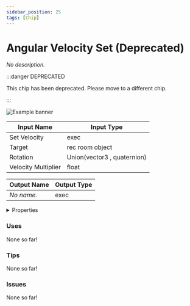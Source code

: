 ```yaml
---
sidebar_position: 25
tags: [Chip]
---
```


# Angular Velocity Set (Deprecated)

*No description.*

:::danger DEPRECATED

This chip has been deprecated. Please move to a different chip.

:::

![Example banner](./assets/98b24bc7-32d8-4386-9348-d44ad00d7702.svg)

| Input Name | Input Type |
|-----------|-----------|
| Set Velocity | exec |
| Target | rec room object |
| Rotation | Union(vector3 , quaternion) |
| Velocity Multiplier | float |

| Output Name | Output Type |
|-----------|-----------|
| *No name.* | exec |


<details>
  <summary>Properties</summary>
  <div>
    <div>
    <table>
      <thead>
        <tr>
          <th>Is beta required?</th>
          <th>✅</th>
        </tr>
        <tr>
          <th>Is this chip a trolling risk?</th>
          <th>❌</th>
        </tr>
        <tr>
          <th>Chip UUPD</th>
          <th>._uuid</th>
        </tr>
      </thead>
    </table>
    </div>
  </div>
</details>

### Uses

None so far!

### Tips

None so far!

### Issues

None so far!